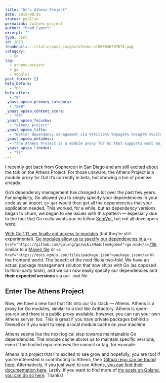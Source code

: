 ```yaml
---
title: "Go's Athens Project"
date: 2019/08/26
status: publish
permalink: /athens-project
author: "Brad Cypert"
excerpt: ""
type: post
id: 1813
thumbnail: ../static/post_images/athens-e1566846297678.png
category:
  - Go
tag:
  - athens-project
  - go
  - modules
post_format: []
hefo_before:
  - "0"
hefo_after:
  - "0"
_yoast_wpseo_primary_category:
  - "209"
_yoast_wpseo_content_score:
  - "90"
_yoast_wpseo_focuskw:
  - "athens project"
_yoast_wpseo_title:
  - "Better dependency management via %%title%% %%page%% %%sep%% %%sitename%%"
_yoast_wpseo_metadesc:
  - "The Athens Project is a module proxy for Go that supports most major version control systems. Its currently in beta, but is growing fast."
_yoast_wpseo_linkdex:
  - "78"
---
```


I recently got back from Gophercon in San Diego and am still excited about the talk on the Athens Project. For those unaware, the Athens Project is a module proxy for Go! It’s currently in beta, but showing a ton of promise already.

Go’s dependency management has changed a lot over the past few years. For simplicity, Go allowed you to simply specify your dependencies in your code as an import. `go get` would then get all the dependencies that your application needed. This worked, for a while, but as dependency versions began to churn, we began to see issues with this pattern — especially due to the fact that Go really wants you to follow [SemVer](https://semver.org/), but not all developers were.

[With Go 1.11, we finally got access to modules](https://github.com/golang/go/wiki/Modules) (but they’re still experimental). [Go modules allow us to specify our dependencies in a ](https://github.com/golang/go/wiki/Modules#gomod)`<a href="https://github.com/golang/go/wiki/Modules#gomod">go.mod</a>`[ file](https://github.com/golang/go/wiki/Modules#gomod), similar to a [Maven file](https://maven.apache.org/pom.html#What_is_the_POM) or `<a href="https://docs.npmjs.com/files/package.json">package.json</a>` in the frontend world. The benefit of the mod file is two-fold. We have an actual package management solution that now ships with Go (as opposed to third-party tools), and we can now easily specify our dependencies and **their expected versions** via our `.mod` file.

## Enter The Athens Project

Now, we have a new tool that fits into our Go stack — Athens. Athens is a proxy for Go modules, similar to a tool like Artifactory. Athens is open-source and there is a public proxy available, however, you can run your own Athens server, too. This is great if you have private packages behind a firewall or if you want to keep a local module cache on your machine.

Athens seems like the next logical step towards maintainable Go dependencies. The module cache allows us to maintain specific versions, even if the hosted repo removes the commit or tag, for example.

Athens is a project that I’m excited to see grow and hopefully, you are too! If you’re interested in contributing to Athens, their [Github repo can be found here](https://github.com/gomods/athens#contributing). Alternatively, if you just want to use Athens,[ you can find their documentation here](https://docs.gomods.io/). Lastly, if you want to find more of [my posts on Golang, you can do so here](/tags/go/). Thanks!
